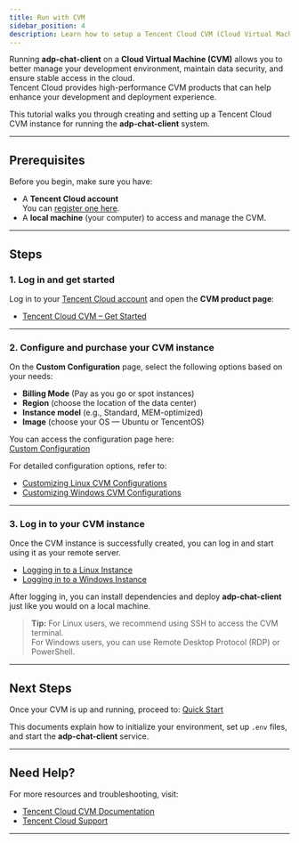 ```yaml
---
title: Run with CVM
sidebar_position: 4
description: Learn how to setup a Tencent Cloud CVM (Cloud Virtual Machine) to deploy and run adp-chat-client.
---
```


Running **adp-chat-client** on a **Cloud Virtual Machine (CVM)** allows you to better manage your development environment, maintain data security, and ensure stable access in the cloud.  
Tencent Cloud provides high-performance CVM products that can help enhance your development and deployment experience.

This tutorial walks you through creating and setting up a Tencent Cloud CVM instance for running the **adp-chat-client** system.

---

## Prerequisites

Before you begin, make sure you have:

- A **Tencent Cloud account**  
  You can [register one here](https://www.tencentcloud.com/login).
- A **local machine** (your computer) to access and manage the CVM.

---

## Steps

### 1. Log in and get started

Log in to your [Tencent Cloud account](https://www.tencentcloud.com/) and open the **CVM product page**:  
- [Tencent Cloud CVM – Get Started](https://www.tencentcloud.com/products/cvm)

---

### 2. Configure and purchase your CVM instance

On the **Custom Configuration** page, select the following options based on your needs:

- **Billing Mode** (Pay as you go or spot instances)
- **Region** (choose the location of the data center)
- **Instance model** (e.g., Standard, MEM-optimized)
- **Image** (choose your OS — Ubuntu or TencentOS)


You can access the configuration page here:  
[Custom Configuration](http://manage.qcloud.com/shoppingcart/shop.php?tab=cvm&_ga=1.91351132.770173325.1571651505)

For detailed configuration options, refer to:

- [Customizing Linux CVM Configurations](https://intl.cloud.tencent.com/document/product/213/10517)
- [Customizing Windows CVM Configurations](https://intl.cloud.tencent.com/document/product/213/10516)

---

### 3. Log in to your CVM instance

Once the CVM instance is successfully created, you can log in and start using it as your remote server.

- [Logging in to a Linux Instance](https://intl.cloud.tencent.com/document/product/213/5436)
- [Logging in to a Windows Instance](https://intl.cloud.tencent.com/document/product/213/10514)

After logging in, you can install dependencies and deploy **adp-chat-client** just like you would on a local machine.

> **Tip:** For Linux users, we recommend using SSH to access the CVM terminal.  
> For Windows users, you can use Remote Desktop Protocol (RDP) or PowerShell.

---

## Next Steps

Once your CVM is up and running, proceed to: [Quick Start](/docs/en/quick-start)

This documents explain how to initialize your environment, set up `.env` files, and start the **adp-chat-client** service.

---

## Need Help?

For more resources and troubleshooting, visit:

- [Tencent Cloud CVM Documentation](https://intl.cloud.tencent.com/document/product/213)
- [Tencent Cloud Support](https://www.tencentcloud.com/contact-us)

---


